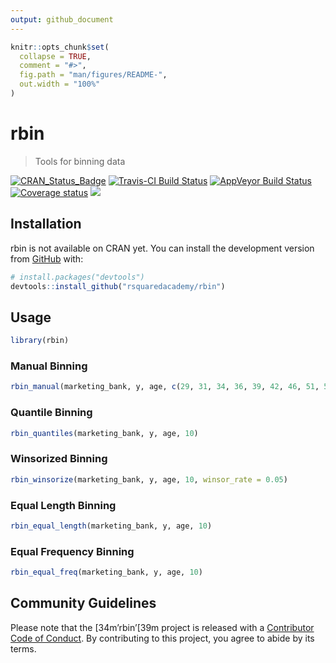 ```yaml
---
output: github_document
---
```


<!-- README.md is generated from README.Rmd. Please edit that file -->

```r
knitr::opts_chunk$set(
  collapse = TRUE,
  comment = "#>",
  fig.path = "man/figures/README-",
  out.width = "100%"
)
```
# rbin

> Tools for binning data

[![CRAN\_Status\_Badge](http://www.r-pkg.org/badges/version/report)](https://cran.r-project.org/package=rbin) 
[![Travis-CI Build Status](https://travis-ci.org/rsquaredacademy/rbin.svg?branch=master)](https://travis-ci.org/rsquaredacademy/rbin) [![AppVeyor Build Status](https://ci.appveyor.com/api/projects/status/github/rsquaredacademy/rbin?branch=master&svg=true)](https://ci.appveyor.com/project/aravindhebbali/rbin) [![Coverage status](https://codecov.io/gh/rsquaredacademy/rbin/branch/master/graph/badge.svg)](https://codecov.io/github/rsquaredacademy/rbin?branch=master)  ![](https://img.shields.io/badge/lifecycle-experimental-orange.svg)

## Installation

rbin is not available on CRAN yet. You can install the development version from [GitHub](https://github.com/) with:

``` r
# install.packages("devtools")
devtools::install_github("rsquaredacademy/rbin")
```
## Usage

```r
library(rbin)
```

### Manual Binning

```r
rbin_manual(marketing_bank, y, age, c(29, 31, 34, 36, 39, 42, 46, 51, 56))
```

### Quantile Binning

```r
rbin_quantiles(marketing_bank, y, age, 10)
```

### Winsorized Binning

```r
rbin_winsorize(marketing_bank, y, age, 10, winsor_rate = 0.05)
```

### Equal Length Binning

```r
rbin_equal_length(marketing_bank, y, age, 10)
```

### Equal Frequency Binning

```r
rbin_equal_freq(marketing_bank, y, age, 10)
```

## Community Guidelines

Please note that the [34m'rbin'[39m project is released with a [Contributor Code of Conduct](CODE_OF_CONDUCT.md). By contributing to this project, you agree to abide by its terms.
